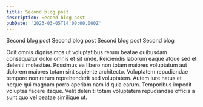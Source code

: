 ```yaml
---
title: Second blog post
description: Second blog post
pubDate: '2023-03-05T14:00:00.000Z'
---
```


Second blog post Second blog post Second blog post Second blog 

Odit omnis dignissimos ut voluptatibus rerum beatae quibusdam consequatur dolor omnis et sit unde. Reiciendis laborum eaque atque sed et deleniti molestiae. Possimus ea libero non totam maiores voluptatum aut dolorem maiores totam sint sapiente architecto. Voluptatem repudiandae tempore non rerum reprehenderit sed voluptatem. Autem iure natus et neque qui magnam porro aperiam nam id quia earum. Temporibus impedit voluptas facere itaque. Velit deleniti totam voluptatem repudiandae officia a sunt quo vel beatae similique ut.
